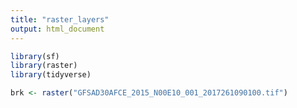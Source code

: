 ```yaml
---
title: "raster_layers"
output: html_document
---
```



```r
library(sf)
library(raster)
library(tidyverse)
```

```r
brk <- raster("GFSAD30AFCE_2015_N00E10_001_2017261090100.tif")
```

```r

```



